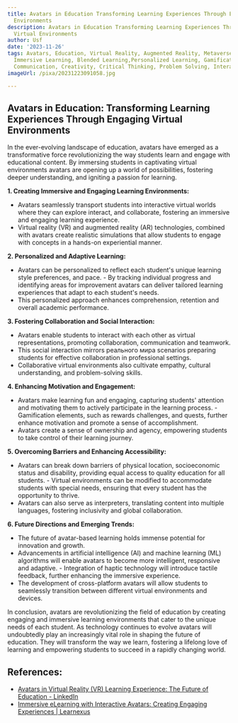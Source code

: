 ```yaml
---
title: Avatars in Education Transforming Learning Experiences Through Engaging Virtual
  Environments
description: Avatars in Education Transforming Learning Experiences Through Engaging
  Virtual Environments
author: Usf
date: '2023-11-26'
tags: Avatars, Education, Virtual Reality, Augmented Reality, Metaverse, Engaged Learning,
  Immersive Learning, Blended Learning,Personalized Learning, Gamification, Collaboration,
  Communication, Creativity, Critical Thinking, Problem Solving, Interactivity
imageUrl: /pixa/20231223091058.jpg

---
```

## Avatars in Education: Transforming Learning Experiences Through  Engaging Virtual Environments

In the ever-evolving landscape of education, avatars have emerged as a transformative force revolutionizing the way students learn and engage with educational content. By immersing students in captivating virtual environments avatars are opening up a world of  possibilities, fostering  deeper understanding, and igniting a passion for learning.

**1. Creating Immersive and Engaging Learning Environments:**
   - Avatars seamlessly  transport students  into interactive virtual worlds where they can  explore interact, and collaborate, fostering  an immersive and engaging learning experience.
   - Virtual  reality (VR) and  augmented reality (AR) technologies, combined  with  avatars create realistic simulations that allow students  to engage with concepts in a hands-on experiential manner.

**2. Personalized and Adaptive Learning:**
   - Avatars can be personalized  to  reflect each student's unique learning style preferences, and pace.
    - By tracking  individual progress and identifying areas for improvement avatars can deliver tailored learning experiences that adapt to each student's needs.
   - This personalized approach enhances comprehension, retention and  overall academic performance.

**3. Fostering Collaboration and Social  Interaction:**
   - Avatars enable  students to interact with each other as virtual representations, promoting collaboration, communication and teamwork.
   -  This social interaction mirrors реального  мира scenarios  preparing students for effective collaboration in professional settings.
   - Collaborative virtual environments also cultivate empathy, cultural understanding, and  problem-solving skills.

**4. Enhancing Motivation and Engagement:**
   - Avatars make learning fun and engaging, capturing  students' attention and motivating them to actively participate in the learning process.
    - Gamification elements, such as rewards  challenges, and quests, further enhance motivation and promote a sense of accomplishment.
   - Avatars create a sense of ownership and agency, empowering students to take control of their learning journey.

**5. Overcoming Barriers  and Enhancing Accessibility:**
   - Avatars can  break down barriers of physical  location, socioeconomic status and disability, providing equal access to quality education for all students.
    - Virtual  environments  can be modified to accommodate  students  with special needs, ensuring that every student has the opportunity to thrive.
   - Avatars can also serve as interpreters,  translating content into multiple languages, fostering  inclusivity and  global collaboration.

**6. Future Directions and Emerging  Trends:**
   - The  future of avatar-based learning holds immense potential for innovation and growth.
   -  Advancements in artificial intelligence (AI) and machine learning (ML) algorithms will enable avatars to become more intelligent, responsive  and adaptive.
    -  Integration of haptic technology will introduce tactile feedback, further enhancing the immersive experience.
   - The development of cross-platform  avatars will allow  students to seamlessly transition between different virtual environments and devices.

In conclusion, avatars are revolutionizing the field of education by creating engaging and immersive learning environments that cater to the unique needs of each student. As technology  continues to evolve avatars will  undoubtedly play an increasingly vital role in shaping the  future of education. They will transform the way we learn, fostering a lifelong love of learning and  empowering students  to succeed in  a rapidly changing world.

## References:
- [Avatars in Virtual Reality (VR) Learning Experience: The Future of Education - LinkedIn](https://www.linkedin.com/pulse/avatars-virtual-reality-vr-learning-experience-future-vivienne-neale)
- [Immersive eLearning with Interactive Avatars: Creating Engaging Experiences | Learnexus](https://learnexus.com/blog/immersive-elearning-with-interactive-avatars-creating-engaging-experiences/)
